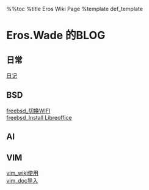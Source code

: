 %%toc
%title Eros Wiki Page
%template def_template

= Eros.Wade 的BLOG =
== 日常 ==
[[diary/diary|日记]]
== BSD ==
[[freebsd_切换WIFI]]<br>
[[freebsd_Install Libreoffice]]
== AI ==
== VIM ==
[[vim_wiki使用]]<br>
[[vim_doc导入]]
